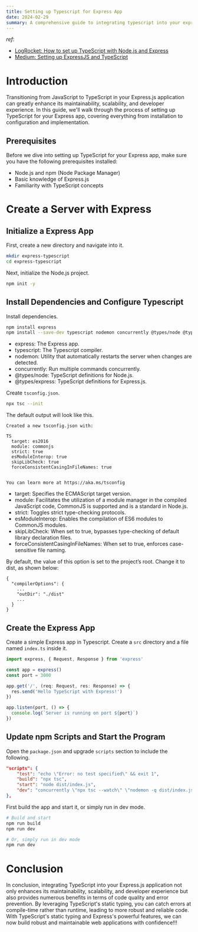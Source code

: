```yaml
---
title: Setting up Typescript for Express App
date: 2024-02-29
summary: A comprehensive guide to integrating typescript into your express.js project
---
```


_ref_:

- [LogRocket: How to set up TypeScript with Node.js and Express](https://blog.logrocket.com/how-to-set-up-node-typescript-express/)
- [Medium: Setting up ExpressJS and TypeScript](https://medium.com/@it.ermias.asmare/setting-up-expressjs-and-typescript-cfbee581c678)

# Introduction

Transitioning from JavaScript to TypeScript in your Express.js application can greatly enhance its maintainability, scalability, and developer experience.
In this guide, we'll walk through the process of setting up TypeScript for your Express app, covering everything from installation to configuration and implementation.

## Prerequisites

Before we dive into setting up TypeScript for your Express app, make sure you have the following prerequisites installed:

- Node.js and npm (Node Package Manager)
- Basic knowledge of Express.js
- Familiarity with TypeScript concepts

# Create a Server with Express

## Initialize a Express App

First, create a new directory and navigate into it.

```bash
mkdir express-typescript
cd express-typescript
```

Next, initialize the Node.js project.

```bash
npm init -y
```

## Install Dependencies and Configure Typescript

Install dependencies.

```bash
npm install express
npm install --save-dev typescript nodemon concurrently @types/node @types/express
```

- express: The Express app.
- typescript: The Typescript compiler.
- nodemon: Utility that automatically restarts the server when changes are detected.
- concurrently: Run multiple commands concurrently.
- @types/node: TypeScript definitions for Node.js.
- @types/express: TypeScript definitions for Express.js.

Create `tsconfig.json`.

```bash
npx tsc --init
```

The default output will look like this.

```
Created a new tsconfig.json with:
                                                                                            TS
  target: es2016
  module: commonjs
  strict: true
  esModuleInterop: true
  skipLibCheck: true
  forceConsistentCasingInFileNames: true


You can learn more at https://aka.ms/tsconfig
```

- target: Specifies the ECMAScript target version.
- module: Facilitates the utilization of a module manager in the compiled JavaScript code, CommonJS is supported and is a standard in Node.js.
- strict: Toggles strict type-checking protocols.
- esModuleInterop: Enables the compilation of ES6 modules to CommonJS modules.
- skipLibCheck: When set to true, bypasses type-checking of default library declaration files.
- forceConsistentCasingInFileNames: When set to true, enforces case-sensitive file naming.

By default, the value of this option is set to the project’s root. Change it to dist, as shown below:

```
{
  "compilerOptions": {
    ...
    "outDir": "./dist"
    ...
  }
}
```

## Create the Express App

Create a simple Express app in Typescript. Create a `src` directory and a file named `index.ts` inside it.

```ts
import express, { Request, Response } from 'express'

const app = express()
const port = 3000

app.get('/', (req: Request, res: Response) => {
  res.send('Hello TypeScript with Express!')
})

app.listen(port, () => {
  console.log(`Server is running on port ${port}`)
})
```

## Update npm Scripts and Start the Program

Open the `package.json` and upgrade `scripts` section to include the following.

```json
"scripts": {
    "test": "echo \"Error: no test specified\" && exit 1",
    "build": "npx tsc",
    "start": "node dist/index.js",
    "dev": "concurrently \"npx tsc --watch\" \"nodemon -q dist/index.js\""
},
```

First build the app and start it, or simply run in dev mode.

```bash
# Build and start
npm run build
npm run dev

# Or, simply run in dev mode
npm run dev
```

# Conclusion

In conclusion, integrating TypeScript into your Express.js application not only enhances its maintainability, scalability, and developer experience but also provides numerous benefits in terms of code quality and error prevention.
By leveraging TypeScript's static typing, you can catch errors at compile-time rather than runtime, leading to more robust and reliable code.
With TypeScript's static typing and Express's powerful features, we can now build robust and maintainable web applications with confidence!!!

